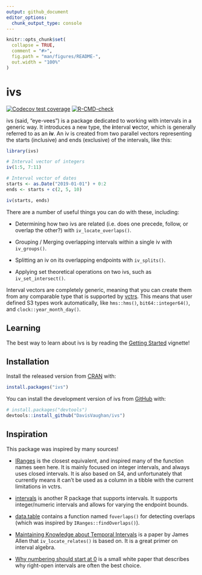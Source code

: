 ```yaml
---
output: github_document
editor_options: 
  chunk_output_type: console
---
```


<!-- README.md is generated from README.Rmd. Please edit that file -->

```r
knitr::opts_chunk$set(
  collapse = TRUE,
  comment = "#>",
  fig.path = "man/figures/README-",
  out.width = "100%"
)
```

# ivs

<!-- badges: start -->

[![Codecov test coverage](https://codecov.io/gh/DavisVaughan/ivs/branch/main/graph/badge.svg)](https://app.codecov.io/gh/DavisVaughan/ivs?branch=main) [![R-CMD-check](https://github.com/DavisVaughan/ivs/actions/workflows/R-CMD-check.yaml/badge.svg)](https://github.com/DavisVaughan/ivs/actions/workflows/R-CMD-check.yaml)

<!-- badges: end -->

ivs (said, "eye-vees") is a package dedicated to working with intervals in a generic way.
It introduces a new type, the **i**nterval **v**ector, which is generally referred to as an **iv**.
An iv is created from two parallel vectors representing the starts (inclusive) and ends (exclusive) of the intervals, like this:

```r
library(ivs)

# Interval vector of integers
iv(1:5, 7:11)

# Interval vector of dates
starts <- as.Date("2019-01-01") + 0:2
ends <- starts + c(2, 5, 10)

iv(starts, ends)
```

There are a number of useful things you can do with these, including:

-   Determining how two ivs are related (i.e. does one precede, follow, or overlap the other?) with `iv_locate_overlaps()`.

-   Grouping / Merging overlapping intervals within a single iv with `iv_groups()`.

-   Splitting an iv on its overlapping endpoints with `iv_splits()`.

-   Applying set theoretical operations on two ivs, such as `iv_set_intersect()`.

Interval vectors are completely generic, meaning that you can create them from any comparable type that is supported by [vctrs](https://vctrs.r-lib.org).
This means that user defined S3 types work automatically, like `hms::hms()`, `bit64::integer64()`, and `clock::year_month_day()`.

## Learning

The best way to learn about ivs is by reading the [Getting Started](https://davisvaughan.github.io/ivs/articles/ivs.html) vignette!

## Installation

Install the released version from [CRAN](https://CRAN.R-project.org) with:

``` r
install.packages("ivs")
```

You can install the development version of ivs from [GitHub](https://github.com/) with:

``` r
# install.packages("devtools")
devtools::install_github("DavisVaughan/ivs")
```

## Inspiration

This package was inspired by many sources!

-   [IRanges](https://github.com/Bioconductor/IRanges) is the closest equivalent, and inspired many of the function names seen here.
    It is mainly focused on integer intervals, and always uses closed intervals.
    It is also based on S4, and unfortunately that currently means it can't be used as a column in a tibble with the current limitations in vctrs.

-   [intervals](https://github.com/edzer/intervals) is another R package that supports intervals.
    It supports integer/numeric intervals and allows for varying the endpoint bounds.

-   [data.table](https://github.com/Rdatatable/data.table) contains a function named `foverlaps()` for detecting overlaps (which was inspired by `IRanges::findOverlaps()`).

-   [Maintaining Knowledge about Temporal Intervals](https://cse.unl.edu/~choueiry/Documents/Allen-CACM1983.pdf) is a paper by James Allen that `iv_locate_relates()` is based on.
    It is a great primer on interval algebra.

-   [Why numbering should start at 0](https://www.cs.utexas.edu/users/EWD/transcriptions/EWD08xx/EWD831.html) is a small white paper that describes why right-open intervals are often the best choice.
